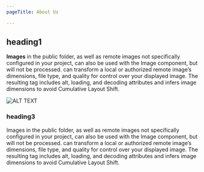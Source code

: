 ```yaml
---
pageTitle: About Us

---
```



## heading1

**Images** in the public folder, as well as remote images not specifically configured in your project, can also be used with the Image component, but will not be processed. can transform a local or authorized remote image’s dimensions, file type, and quality for control over your displayed image. The resulting tag includes alt, loading, and decoding attributes and infers image dimensions to avoid Cumulative Layout Shift.

<Image src={grill} alt="ALT TEXT"/>

### heading3

Images in the public folder, as well as remote images not specifically configured in your project, can also be used with the Image component, but will not be processed. can transform a local or authorized remote image’s dimensions, file type, and quality for control over your displayed image. The resulting tag includes alt, loading, and decoding attributes and infers image dimensions to avoid Cumulative Layout Shift.
